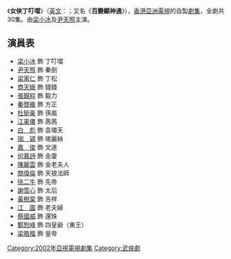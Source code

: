 {{亞視劇集
| 中文劇名= 女俠丁叮噹
| 英文劇名= Lady Stealer
| 圖像=
| 製作年份=2002年
| aTV-11首播日期=2003年3月3日－4月11日
| aTV-11首播時間=逢[[星期一|星期一]]至[[星期五|五]] 20:00-21:00（連廣告）
| 監製=[[潘文傑_(導演)|潘文傑]]
| 製作統籌=[[馮海林|馮海林]]
| 編審=[[李志賢|李志賢]]
| 編劇=[[陳晴_(編劇)|陳　晴]]、[[李志賢|李志賢]]、[[陳朗|陳　朗]]、[[章麗萍|章麗萍]]
| 編導={{nowrap|[[朱銳斌|朱銳斌]]、[[葉成康|葉成康]]、[[馮海林|馮海林]]、[[朱奕龍_(導演)|朱奕龍]]}}
| 助理編導=[[姜永順|姜永順]]、[[蘇志永|蘇志永]]、[[林淑萍|林淑萍]]
| 集數= 30
| 劇種=古裝
| 製作公司=[[香港|香港]][[亞洲電視|亞洲電視]]
| 主演= [[梁小冰|梁小冰]]、[[尹天照|尹天照]]、[[梁家仁|梁家仁]]、[[商天娥|商天娥]]
| 主題曲=百變顯神通
| 作曲=[[張崇基|張崇基]]
| 填詞=[[彭小貞|彭小貞]]
| 主唱=[[梁小冰|梁小冰]]
| 網頁=https://web.archive.org/web/20081123070616/http://www.hkatv.com/drama/lady_stealer/
| 備註=
}}

《'''女俠丁叮噹'''》（[[英語|英文]]：{{lang|en|'''Lady Stealer'''}}；又名《'''百變顯神通'''》），[[香港|香港]][[亞洲電視|亞洲電視]]的自製[[劇集|劇集]]，全劇共30集。由[[梁小冰|梁小冰]]及[[尹天照|尹天照]]主演。

==演員表==
*[[梁小冰|梁小冰]] 飾 丁叮噹
*[[尹天照|尹天照]] 飾 秦劍
*[[梁家仁|梁家仁]] 飾 丁松
*[[商天娥|商天娥]] 飾 錢錢
*[[張錦程|張錦程]] 飾 毅力
*[[秦啓維|秦啓維]] 飾 方正
*[[杜挺豪|杜挺豪]] 飾 孫嵐
*[[江美儀|江美儀]] 飾 茜茜
*[[白彪|白　彪]] 飾 袁嘯天
*[[珈潁|珈　潁]] 飾 喀麗絲
*[[嘉俊|嘉　俊]] 飾 文達
*[[何慕詩|何慕詩]] 飾 金廈
*[[陳麗雲|陳麗雲]] 飾 金老夫人
*[[關偉倫|關偉倫]] 飾 天狼法師
*[[徐二牛|徐二牛]] 飾 先帝
*[[謝雪心|謝雪心]] 飾 太后
*[[黃樹棠|黃樹棠]] 飾 吉祥
*[[江圖|江　圖]] 飾 老夫婦
*[[蔡國威|蔡國威]] 飾 還珠
*[[鄭恕峰|鄭恕峰]] 飾 四皇爺（東王）
*[[梁皓楷|梁皓楷]] 飾 皇帝

[[Category:2002年亞視電視劇集|Category:2002年亞視電視劇集]]
[[Category:武俠劇|Category:武俠劇]]